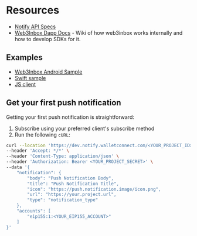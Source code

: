 # Resources

- [Notify API Specs](https://specs.walletconnect.com/2.0/specs/clients/notify/)
- [Web3Inbox Dapp Docs](https://github.com/WalletConnect/web3inbox/wiki) - Wiki of how web3inbox works internally and how to develop SDKs for it.

## Examples

- [Web3Inbox Android Sample](https://github.com/WalletConnect/WalletConnectKotlinV2/tree/develop/sample/inbox)
- [Swift sample](https://github.com/WalletConnect/WalletConnectSwiftV2)
- [JS client](https://github.com/WalletConnect/notify-client-js)

## Get your first push notification

Getting your first push notification is straightforward:

1. Subscribe using your preferred client's subscribe method
2. Run the following `cURL`:

```bash
curl --location 'https://dev.notify.walletconnect.com/<YOUR_PROJECT_ID>/notify' \
--header 'Accept: */*' \
--header 'Content-Type: application/json' \
--header 'Authorization: Bearer <YOUR_PROJECT_SECRET>' \
--data '{
    "notification": {
        "body": "Push Notification Body",
        "title": "Push Notification Title",
        "icon": "https://push.notification.image/icon.png",
        "url": "https://your.project.url",
        "type": "notification_type"
    },
    "accounts": [
        "eip155:1:<YOUR_EIP155_ACCOUNT>"
    ]
}'
```
